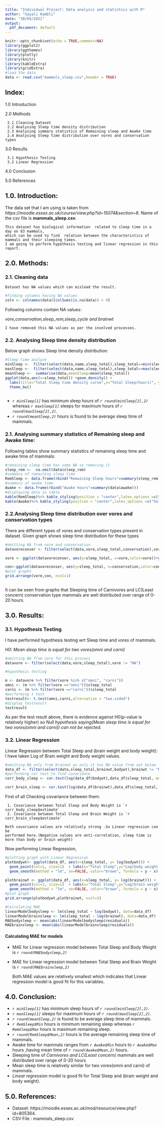 ```yaml
---
title: "Individual Project: Data analysis and statistics with R"
author: "Sayali Kambli"
date: "30/04/2021"
output:
  pdf_document: default
---
```


```r
knitr::opts_chunk$set(echo = TRUE,comment=NA)
library(ggplot2)
library(ggthemes)
library(plotly) 
library(knitr)
library(kableExtra)
library(gridExtra)
#load the data
data <- read.csv("mammals_sleep.csv",header = TRUE)
```

## Index:  
  
1.0  Introduction

2.0  Methods

     2.1 Cleaning Dataset          
     2.2 Analysing Sleep time density distribution     
     2.3 Analysing summary statistics of Remaining sleep and Awake time       
     2.4 Analysing Sleep time distribution over vores and conservation types 

3.0  Results

     3.1 Hypothesis Testing
     3.2 Linear Regression

4.0  Conclusion

5.0  References

## 1.0. Introduction:

The data set that I am using is taken from  *https://moodle.essex.ac.uk/course/view.php?id=15074&section=8*.
Name of the csv file is **mammals_sleep.csv**.
    
    This dataset has biological information  related to sleep time in a day on 83 mammals,
    which can be used to find  relation between the characteristics of mammals and their sleeping times.
    I am going to perform hypothesis testing and linear regression in this report.

## 2.0. Methods: 
### 2.1. Cleaning data
   
    Dataset has NA values which can mislead the result.
```r
#finding columns having NA values
coln <- colnames(data)[colSums(is.na(data)) > 0]

```
Following columns contain NA values:
 
*vore,conservation,sleep_rem,sleep_cycle and brainwt*
    
    I have removed this NA values as per the involved processes.
 
### 2.2. Analysing Sleep time density distribution 

Below graph shows Sleep time density distribution:

```r
#Sleep time analyze
minSleep <-  filter(select(data,name,sleep_total),sleep_total==min(sleep_total))
maxSleep <-  filter(select(data,name,sleep_total),sleep_total==max(sleep_total))
meanSleep <-  summarise(data,meanSleep=mean(sleep_total))
ggplot(data,aes(x=sleep_total)) +geom_density() +
  labs(title="Total Sleep time density curve",x="Total Sleep(hours)", y = "Density") + 
  theme_bw()
 
```

   *  *``r minSleep[1]``* has minimum sleep hours of *``r round(minSleep[2],2)``*  whereas *``r maxSleep[1]``* sleeps for maximum hours of *``r round(maxSleep[2],2)``*.
   *  *``r round(meanSleep,2)``* hours is found to be average sleep time of mammals.
 
### 2.1. Analysing summary statistics of Remaining sleep and Awake time:

Following tables show summary statistics of remaining sleep time and awake time of mammals:

```r
#remaining sleep time has some NA so removing it
sleep_rem <-  na.omit(data$sleep_rem)
#summary of remaining sleep time
RemSleep <- data.frame(rbind("Remaining Sleep hours"=summary(sleep_rem)))
#summary of awake time
Awake <- data.frame(rbind("Awake hours"=summary(data$awake)))
#displaying data in table
kable(RemSleep)%>% kable_styling(position = "center",latex_options =c("hold_position"))
kable(Awake)%>% kable_styling(position = "center",latex_options =c("hold_position"))

```


 
### 2.2.Analysing Sleep time distribution over vores and conservation types

There are different types of vores and conservation types present in dataset.
Given graph shows sleep time distribution for these types

```r
#omitting NA from vore and conservation
datavoreconser <- filter(select(data,vore,sleep_total,conservation),vore != "NA" & conservation != "NA")

vore <- ggplot(datavoreconser, aes(y=sleep_total, x=vore,color=vore))+geom_point()+ labs(x = "vore", y = "Total Sleep",title = "Total sleep hours for vore")

con<-ggplot(datavoreconser, aes(y=sleep_total, x=conservation,color=conservation))+geom_point()+ labs(x = "Conservation", y = "Total Sleep",title = "Total sleep hours for conservation") 
#plot graphs 
grid.arrange(vore,con, ncol=1)
 
```

It can be seen from graphs that Sleeping time of Carnivores and LC(Least concern) conservation type mammals are well distributed over range of 0-20 hours. 

## 3.0. Results: 

### 3.1. Hypothesis Testing

I have performed hypothesis testing wrt Sleep time and vores of mammals.

  *H0: Mean sleep time is equal for two vores(omni and carni)*

```r
#omitting NA from vore for this process
datavore <- filter(select(data,vore,sleep_total),vore != "NA")

#hypothesis testing

m <- datavore %>% filter(vore %in% c("omni", "carni"))
omni <- (m %>% filter(vore =="omni"))$sleep_total
carni <- (m %>% filter(vore =="carni"))$sleep_total
#performing t test
testresult<- t.test(omni,carni,alternative = "two.sided")
#display testresult
testresult

```
As per the test result above, there is evidence against H0(p-value is relatively higher) so *Null hypothesis saying(Mean sleep time is equal for two vores(omni and carni)) can not be rejected.*

### 3.2. Linear Regression 

 Linear Regression between Total Sleep and (brain weight and body weight):
   I have taken Log of Brain weight and Body weight values.
```r
#omitting NA only from brainwt as only it has NA value from set below
data_df <- filter(select(data,sleep_total,brainwt,bodywt),brainwt != "NA")
#performing cor test to find covariance
corr_body_sleep <- cor.test(log(data_df$bodywt),data_df$sleep_total, method="pearson")

corr_brain_sleep <- cor.test(log(data_df$brainwt),data_df$sleep_total, method="pearson")  
```
  First of all Checking covariance between them:
  
     1. Covariance between Total Sleep and Body Weight is `r corr_body_sleep$estimate`
     2. Covariance between Total Sleep and Brain Weight is `r corr_brain_sleep$estimate`
    
    Both covariance values are relatively strong .So Linear regression can be
    performed here.(Negative values are anti-correlation, sleep time is more than body or brain weight)


Now performing Linear Regression,


```r


#plotting graph with Linear Regression
plotbodywt<- ggplot(data_df, aes(x=sleep_total, y= log(bodywt))) +
  geom_point(col=1, size=1)  + labs(x="Total Sleep",y="Log(body weight)") +
  geom_smooth(method = "lm", se=FALSE, color="brown", formula = y ~ x)  +theme_stata()

plotbrainwt <- ggplot(data_df, aes(x=sleep_total, y= log(brainwt))) +
  geom_point(col=1, size=1)  + labs(x="Total Sleep",y="Log(brain weight)") +
  geom_smooth(method = "lm", se=FALSE, color="brown", formula = y ~ x) +theme_stata()
#plot graph
grid.arrange(plotbodywt,plotbrainwt, ncol=1)

#Calculating MAE 
linearModelbodysleep <- lm(sleep_total ~ log(bodywt), data=data_df)
linearModelbrainsleep <- lm(sleep_total ~ log(brainwt), data=data_df)
MAEbodysleep <- mean(abs(linearModelbodysleep$residuals))
MAEbrainsleep <- mean(abs(linearModelbrainsleep$residuals))
```



#### Calculating MAE for models     

* MAE for Linear regression model between Total Sleep and Body Weight is *``r round(MAEbodysleep,2) ``*
* MAE for Linear regression model between Total Sleep and Brain Weight is *``r round(MAEbrainsleep,2)``*

    Both MAE values are relatively smallest which indicates that Linear regression model 
    is good fit for this variables.

## 4.0. Conclusion:

*  *``r minSleep[1]``* has minimum sleep hours of *``r round(minSleep[2],2)``*.
*  *``r maxSleep[1]``* sleeps for maximum hours of *``r round(maxSleep[2],2)``*.
*  *``r round(meanSleep,2)``* is found to be average sleep time of mammals.
*  *``r RemSleep$Min``* hours is minimum remaining sleep  whereas *``r RemSleep$Max``* hours is maximum remaining sleep.
*  *``r round(RemSleep$Mean,2)``* hours is the average remaining sleep time of mammals.
*  Awake time for mammals ranges from *``r Awake$Min``* hours to  *``r Awake$Max``* hours ,having mean time of *``r round(Awake$Mean,2)``* hours.
*  Sleeping time of *Carnivores and LC(Least concern)* mammals are well distributed over range of 0-20 hours
*  Mean sleep time is relatively similar for two vores(omni and carni) of mammals.
*  *Linear regression* model is good fit for Total Sleep and (brain weight and body weight).


## 5.0. References:

* Dataset: https://moodle.essex.ac.uk/mod/resource/view.php?id=805364.
* CSV File : mammals_sleep.csv

